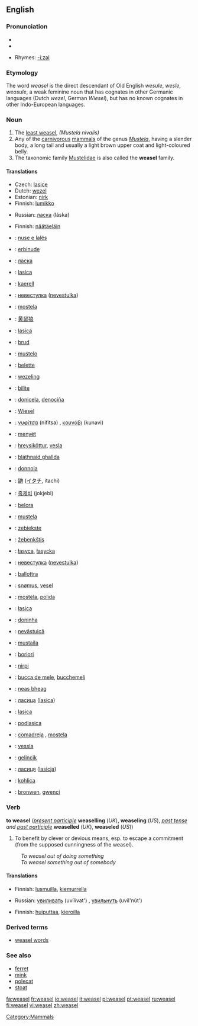 ==English==

===Pronunciation===
* {{IPA|/'wiːzəl/}}
*{{audio|en-us-weasel.ogg|Audio (US)}}

*Rhymes: [[Rhymes:English:-iːzəl|-iːzəl]]

===Etymology===

The word ''weasel'' is the direct descendant of Old English ''wesule'', ''wesle'', ''weosule'', a weak feminine noun that has cognates in other Germanic languages (Dutch ''wezel'', German ''Wiesel''), but has no known cognates in other Indo-European languages.

===Noun===
{{wikipedia}}
{{en-noun}}

# The [[least weasel]], ''(Mustela nivalis)''
# Any of the [[carnivorous]] [[mammal]]s of the genus ''[[Mustela]]'', having a slender body, a long tail and usually a light brown upper coat and light-coloured belly.
# The taxonomic family [[Mustelidae]] is also called the '''weasel''' family.

====Translations====
{{trans-top|Mustela nivalis}}
*Czech: [[lasice]] {{f}}
*Dutch: [[wezel]] {{f}}
*Estonian: [[nirk]]
*Finnish: [[lumikko]]
{{trans-mid}}
*Russian: [[ласка]] (láska) {{f}}
{{trans-bottom}}

{{trans-top|any mammal of the genus Mustela}}
{{trans-bottom}}

{{trans-top|any mammal of the family Mustelidae}}
*Finnish: [[näätäeläin]]
{{trans-bottom}}

{{checktrans}}
{{trans-top|translations to be checked}}
*{{ttbc|Albanian}}: [[nuse e lalës]]
*{{ttbc|Basque}}: [[erbinude]]
*{{ttbc|Belarusian}}: [[ласка]]
*{{ttbc|Bosnian}}: [[lasica]] {{f}}
*{{ttbc|Breton}}: [[kaerell]]
*{{ttbc|Bulgarian}}: [[невестулка]] ([[nevestulka]])
*{{ttbc|Catalan}}: [[mostela]] {{f}}
*{{ttbc|Chinese}}: [[黄鼠狼]]
*{{ttbc|Croatian}}: [[lasica]]
*{{ttbc|Danish}}: [[brud]]
*{{ttbc|Esperanto}}: [[mustelo]]
*{{ttbc|French}}: [[belette]] {{f}}
*{{ttbc|Frisian}}: [[wezeling]]
*{{ttbc|Friulian}}: [[bilite]]
*{{ttbc|Galician}}: [[donicela]], [[denociña]]
*{{ttbc|German}}: [[Wiesel]] {{n}}
*{{ttbc|Greek}}: [[νυφίτσα]] (nifitsa) {{f}}, [[κουνάβι]] (kunavi) {{n}}
*{{ttbc|Hungarian}}: [[menyét]]
*{{ttbc|Icelandic}}: [[hreysiköttur]], [[vesla]]
*{{ttbc|Irish}}: [[bláthnaid ghallda]]
*{{ttbc|Italian}}: [[donnola]] {{f}}
*{{ttbc|Japanese}}: [[鼬]] ([[イタチ]], itachi)
*{{ttbc|Korean}}: [[족제비]] (jokjebi)
{{trans-mid}}
*{{ttbc|Ladin}}: [[belora]]
*{{ttbc|Latin}}: [[mustela#Latin|mustela]]
*{{ttbc|Latvian}}: [[zebiekste]]
*{{ttbc|Lithuanian}}: [[žebenkštis]]
*{{ttbc|Lower Sorbian}}: [[łasyca]], [[łasycka]]
*{{ttbc|Macedonian}}: [[невестулка]] ([[nevestulka]])
*{{ttbc|Maltese}}: [[ballottra]]
*{{ttbc|Norwegian}}: [[snømus]], [[vesel]]
*{{ttbc|Occitan}}: [[mostèla]], [[polida]]
*{{ttbc|Polish}}: [[łasica]] '' ''
*{{ttbc|Portuguese}}: [[doninha]]
*{{ttbc|Romanian}}: [[nevăstuică]] {{f}}
*{{ttbc|Romansh}}: [[mustaila]]
*{{ttbc|Romany}}: [[boriori]] {{f}}
*{{ttbc|Sami}}: [[nirpi]]
*{{ttbc|Sardinian}}: [[bucca de mele]], [[bucchemeli]]
*{{ttbc|Scottish}}: [[neas bheag]]
*{{ttbc|Serbian}}: [[ласица]] ([[lasica]])
*{{ttbc|Slovak}}: [[lasica]]
*{{ttbc|Slovenian}}: [[podlasica]] {{f}}
*{{ttbc|Spanish}}: [[comadreja]] {{f}}, [[mostela]] {{f}}
*{{ttbc|Swedish}}: [[vessla]]
*{{ttbc|Turkish}}: [[gelincik]]
*{{ttbc|Ukrainian}}: [[ласиця]] ([[lasicja]])
*{{ttbc|Upper Sorbian}}: [[kohlica]]
*{{ttbc|Welsh}}: [[bronwen]], [[gwenci]]
{{trans-bottom}}

===Verb===
'''to weasel''' (''[[present participle]]'' '''weaselling''' (''UK''), '''weaseling''' (''US''), ''[[past tense]] and [[past participle]]'' '''weaselled''' (''UK''), '''weaseled''' (''US''))

# To benefit by clever or devious means, esp. to escape a commitment (from the supposed cunningness of the weasel).
:''To weasel out of doing something''
:''To weasel something out of somebody''

====Translations====
{{trans-top|to weasel out of doing something}}
*Finnish: [[lusmuilla]], [[kiemurrella]]
{{trans-mid}}
*Russian: [[увиливать]] (uvílivat') {{impf}}, [[увильнуть]] (uvil'nút') {{pf}}
{{trans-bottom}}

{{trans-top|to weasel something out of somebody}}
*Finnish: [[huiputtaa]], [[kieroilla]]
{{trans-bottom}}

===Derived terms===
*[[weasel words]]

===See also===
*[[ferret]]
*[[mink]]
*[[polecat]]
*[[stoat]]

[[Category:Mammals]]

[[fa:weasel]]
[[fr:weasel]]
[[io:weasel]]
[[it:weasel]]
[[pl:weasel]]
[[pt:weasel]]
[[ru:weasel]]
[[fi:weasel]]
[[vi:weasel]]
[[zh:weasel]]